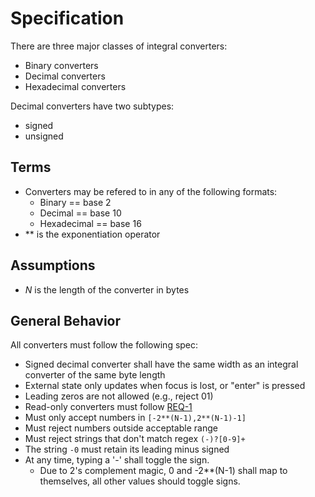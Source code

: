 
<Meta title="Converters/SignedDecimalConverter/Docs" />

<style>{`
  .subheading {
    --mediumdark: '#999999';
    font-weight: 900;
    font-size: 13px;
    color: #999;
    letter-spacing: 6px;
    line-height: 24px;
    text-transform: uppercase;
    margin-bottom: 12px;
    margin-top: 40px;
  }

  .link-list {
    display: grid;
    grid-template-columns: 1fr;
    grid-template-rows: 1fr 1fr;
    row-gap: 10px;
  }

  @media (min-width: 620px) {
    .link-list {
      row-gap: 20px;
      column-gap: 20px;
      grid-template-columns: 1fr 1fr;
    }
  }

  @media all and (-ms-high-contrast:none) {
  .link-list {
      display: -ms-grid;
      -ms-grid-columns: 1fr 1fr;
      -ms-grid-rows: 1fr 1fr;
    }
  }

  .link-item {
    display: block;
    padding: 20px 30px 20px 15px;
    border: 1px solid #00000010;
    border-radius: 5px;
    transition: background 150ms ease-out, border 150ms ease-out, transform 150ms ease-out;
    color: #333333;
    display: flex;
    align-items: flex-start;
  }

  .link-item:hover {
    border-color: #1EA7FD50;
    transform: translate3d(0, -3px, 0);
    box-shadow: rgba(0, 0, 0, 0.08) 0 3px 10px 0;
  }

  .link-item:active {
    border-color: #1EA7FD;
    transform: translate3d(0, 0, 0);
  }

  .link-item strong {
    font-weight: 700;
    display: block;
    margin-bottom: 2px;
  }
  
  .link-item img {
    height: 40px;
    width: 40px;
    margin-right: 15px;
    flex: none;
  }

  .link-item span {
    font-size: 14px;
    line-height: 20px;
  }

  .tip {
    display: inline-block;
    border-radius: 1em;
    font-size: 11px;
    line-height: 12px;
    font-weight: 700;
    background: #E7FDD8;
    color: #66BF3C;
    padding: 4px 12px;
    margin-right: 10px;
    vertical-align: top;
  }

  .tip-wrapper {
    font-size: 13px;
    line-height: 20px;
    margin-top: 40px;
    margin-bottom: 40px;
  }

  .tip-wrapper code {
    font-size: 12px;
    display: inline-block;
  }

  
`}</style>

# Specification
There are three major classes of integral converters:
* Binary converters
* Decimal converters
* Hexadecimal converters

Decimal converters have two subtypes:
* signed
* unsigned

## Terms
* Converters may be refered to in any of the following formats:
  * Binary == base 2
  * Decimal == base 10
  * Hexadecimal == base 16
* \*\* is the exponentiation operator

## Assumptions
* *N* is the length of the converter in bytes


## General Behavior
All converters must follow the following spec:
* Signed decimal converter shall have the same width as an integral converter of the same byte length
* External state only updates when focus is lost, or "enter" is pressed
* Leading zeros are not allowed (e.g., reject 01)
* Read-only converters must follow [REQ-1](https://gitlab.com/pep10/pepsuite/-/requirements_management/requirements)
* Must only accept numbers in `[-2**(N-1),2**(N-1)-1]`
* Must reject numbers outside acceptable range
* Must reject strings that don't match regex `(-)?[0-9]+`
* The string `-0` must retain its leading minus signed
* At any time, typing a '-' shall toggle the sign.
  * Due to 2's complement magic, 0 and -2**(N-1) shall map to themselves, all other values should toggle signs.